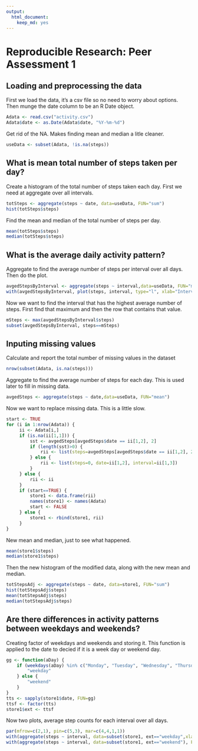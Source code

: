 ```yaml
---
output:
  html_document:
    keep_md: yes
---
```

# Reproducible Research: Peer Assessment 1


## Loading and preprocessing the data

First we load the data, it's a csv file so no need to worry about options. 
Then munge the date column to be an R Date object. 

```r
Adata <- read.csv("activity.csv")
Adata$date <- as.Date(Adata$date, "%Y-%m-%d")
```

Get rid of the NA. Makes finding mean and median a litle cleaner. 

```r
useData <- subset(Adata, !is.na(steps))
```

## What is mean total number of steps taken per day?

Create a histogram of the total number of steps taken each day.
First we need at aggregate over all intervals. 
```r
totSteps <- aggregate(steps ~ date, data=useData, FUN="sum")
hist(totSteps$steps)
```

Find the mean and median of the total number of steps per day. 

```r
mean(totSteps$steps)
median(totSteps$steps)
```


## What is the average daily activity pattern?

Aggregate to find the average number of steps per interval over all days. Then do the plot.
```r
avgedStepsByInterval <- aggregate(steps ~ interval,data=useData, FUN="mean")
with(avgedStepsByInterval, plot(steps, interval, type="l", xlab="Interval", ylab="Daily average steps", main="Average Daily Steps"))
```

Now we want to find the interval that has the highest average number of steps. First find that maximum and then the row that contains that value. 

```r
mSteps <- max(avgedStepsByInterval$steps)
subset(avgedStepsByInterval, steps==mSteps)
```


## Inputing missing values

Calculate and report the total number of missing values in the dataset
```r
nrow(subset(Adata, is.na(steps)))
```

Aggregate to find the average number of steps for each day. This is used later to fill in missing data. 

```r
avgedSteps <- aggregate(steps ~ date,data=useData, FUN="mean")
```

Now we want to replace missing data. This is a little slow. 
```r
start <- TRUE
for (i in 1:nrow(Adata)) {
     ii <- Adata[i,]
     if (is.na(ii[1,1])) {
         sst <- avgedSteps[avgedSteps$date == ii[1,2], 2]
         if (length(sst)>0) {
             rii <- list(steps=avgedSteps[avgedSteps$date == ii[1,2], 2], date=ii[1,2], interval=ii[1,3])
         } else {
             rii <- list(steps=0, date=ii[1,2], interval=ii[1,3])
         }
     } else {
         rii <- ii
     }
     if (start==TRUE) {
         store1 <- data.frame(rii)
         names(store1) <- names(Adata)
         start <- FALSE
     } else {
         store1 <- rbind(store1, rii)
     }
}
```

New mean and median, just to see what happened. 
```r
mean(store1$steps)
median(store1$steps)
```

Then the new histogram of the modified data, along with the new mean and median.
```r
totStepsAdj <- aggregate(steps ~ date, data=store1, FUN="sum")
hist(totStepsAdj$steps)
mean(totStepsAdj$steps)
median(totStepsAdj$steps)
```

## Are there differences in activity patterns between weekdays and weekends?

Creating factor of weekdays and weekends and storing it. This function 
is applied to the date to decied if it is a week day or weekend day. 
```r
gg <- function(aDay) {
    if (weekdays(aDay) %in% c("Monday", "Tuesday", "Wednesday", "Thursday", "Friday")) {
        "weekday"
    } else {
        "weekend"
    }
}
tts <- sapply(store1$date, FUN=gg)
ttsf <- factor(tts)
store1$ext <- ttsf
```

Now two plots, average step counts for each interval over all days. 
```r
par(mfrow=c(2,1), pin=c(5,3), mar=c(4,4,1,1))
with(aggregate(steps ~ interval, data=subset(store1, ext=="weekday",xlab="Interval", ylab="Daily average steps"), FUN="mean"), plot(interval, steps, type="l",xlab="Interval", ylab="Daily average steps:weekdays", cex.lab=0.7))
with(aggregate(steps ~ interval, data=subset(store1, ext=="weekend"), FUN="mean"), plot(interval, steps, type="l",xlab="Interval", ylab="Daily average steps:weekend", cex.lab=0.7))
```

